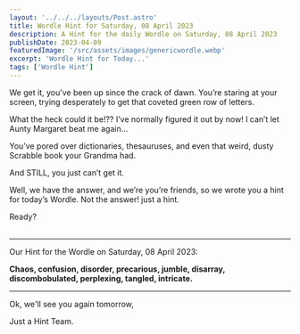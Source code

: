 ```yaml
---
layout: '../../../layouts/Post.astro'
title: Wordle Hint for Saturday, 08 April 2023
description: A Hint for the daily Wordle on Saturday, 08 April 2023
publishDate: 2023-04-09
featuredImage: '/src/assets/images/genericwordle.webp'
excerpt: 'Wordle Hint for Today...'
tags: ['Wordle Hint']
---
```


We get it, you’ve been up since the crack of dawn. You’re staring at your screen, trying desperately to get that coveted green row of letters. 

What the heck could it be!??
I’ve normally figured it out by now!
I can’t let Aunty Margaret beat me again… 

You’ve pored over dictionaries, thesauruses, and even that weird, dusty Scrabble book your Grandma had.

And STILL, you just can’t get it. 

Well, we have the answer, and we’re you’re friends, so we wrote you a hint for today’s Wordle.
Not the answer! just a hint. 

Ready?<br /><br />

----

Our Hint for the Wordle on Saturday, 08 April 2023:

**Chaos, confusion, disorder, precarious, jumble, disarray, discombobulated, perplexing, tangled, intricate.**

----

Ok, we'll see you again tomorrow, 

Just a Hint Team.
